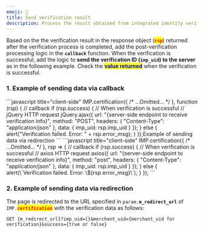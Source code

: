 ```yaml
---
emoji: 🚚
title: Send verification result
description: Process the result obtained from integrated identity verification.
---
```





Based on the the verification result in the response object (<mark style="color:red;">**`rsp`**</mark>) returned after the verification process is completed, add the post-verification processing logic in the **`callback`** function. When the verification is successful, add the logic to **send the verification ID (`imp_uid`) to the server** as in the following example. Check the <mark style="color:blue;">**value returned**</mark> when the verification is successful.

### 1. Example of sending data via callback

<Tabs>
<Tab title="JavaScript">
```javascript title="client-side"
  IMP.certification({
    /* ...Omitted... */
  }, function (rsp) { // callback
    if (rsp.success) { // When verification is successful
      // jQuery HTTP request
      jQuery.ajax({
        url: "{server-side endpoint to receive verification info}",
        method: "POST",
        headers: { "Content-Type": "application/json" },
        data: { imp_uid: rsp.imp_uid }
      });
    } else {
      alert("Verification failed. Error: " +  rsp.error_msg);
    }
  });Example of sending data via redirection
```


</Tab>

<Tab title="JS ES Next">
```javascript title="client-side"
IMP.certification({
    /* ...Omitted... */
  }, rsp => { // callback
    if (rsp.success) { // When verification is successful
      // axios HTTP request
      axios({
        url: "{server-side endpoint to receive verification info}",
        method: "post",
        headers: { "Content-Type": "application/json" },
        data: { imp_uid: rsp.imp_uid }
      });
    } else {
      alert(\`Verification failed. Error: \${rsp.error_msg}\`);
    }
  });
```


</Tab>
</Tabs>

### 2. Example of sending data via redirection

The page is redirected to the URL specified in `param.`**`m_redirect_url`** of `IMP.`<mark style="color:red;">**`certification`**</mark> with the verification data as follows:

```uri title="Query String"
GET {m_redirect_url}?imp_uid={}&merchant_uid={merchant_uid for verification}&success={true or false}
```

